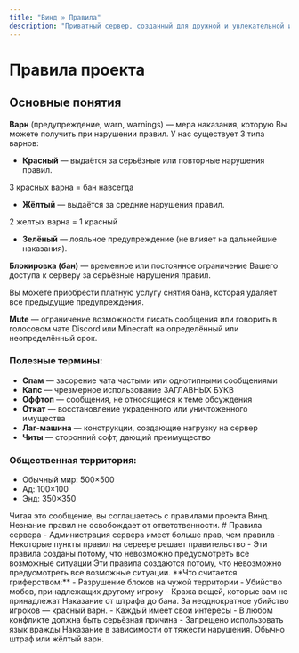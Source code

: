 ```yaml
---
title: "Винд » Правила"
description: "Приватный сервер, созданный для дружной и увлекательной игры."
---
```


# Правила проекта

## Основные понятия

**Варн** (предупреждение, warn, warnings) — мера наказания, которую Вы можете получить при нарушении правил. У нас существует 3 типа варнов:

- **Красный** — выдаётся за серьёзные или повторные нарушения правил.

<Alert type="danger">
3 красных варна = бан навсегда
</Alert>

- **Жёлтый** — выдаётся за средние нарушения правил.

<Alert type="warning">
2 желтых варна = 1 красный
</Alert>

- **Зелёный** — лояльное предупреждение (не влияет на дальнейшие наказания).

**Блокировка (бан)** — временное или постоянное ограничение Вашего доступа к серверу за серьёзные нарушения правил.

Вы можете приобрести платную услугу снятия бана, которая удаляет все предыдущие предупреждения.

**Mute** — ограничение возможности писать сообщения или говорить в голосовом чате Discord или Minecraft на определённый или неопределённый срок.

### Полезные термины:

- **Спам** — засорение чата частыми или однотипными сообщениями
- **Капс** — чрезмерное использование ЗАГЛАВНЫХ БУКВ
- **Оффтоп** — сообщения, не относящиеся к теме обсуждения
- **Откат** — восстановление украденного или уничтоженного имущества
- **Лаг-машина** — конструкции, создающие нагрузку на сервер
- **Читы** — сторонний софт, дающий преимущество

### Общественная территория:

- Обычный мир: 500×500
- Ад: 100×100
- Энд: 350×350

<Alert type="info">
Читая это сообщение, вы соглашаетесь с правилами проекта Винд.<br />
Незнание правил не освобождает от ответственности.
</Alert>
# Правила сервера

<Dropdown title="Основные правила игры">
- Администрация сервера имеет больше прав, чем правила
- Некоторые пункты правил на сервере решает правительство
- Эти правила созданы потому, что невозможно предусмотреть все возможные ситуации

<Alert type="danger">
Эти правила создаются потому, что невозможно предусмотреть все возможные ситуации.
</Alert>
</Dropdown>

<Dropdown title="Не разрушайте, не крадите, не наносите урон игрокам">
**Что считается гриферством:**
- Разрушение блоков на чужой территории
- Убийство мобов, принадлежащих другому игроку
- Кража вещей, которые вам не принадлежат

<Alert type="danger">
Наказание от штрафа до бана. За неоднократное убийство игроков — красный варн.
</Alert>
</Dropdown>

<Dropdown title="Не провоцируй конфликты" defaultOpen={true}>
- Каждый имеет свои интересы
- В любом конфликте должна быть серьёзная причина
- Запрещено использовать язык вражды

<Alert type="warning">
Наказание в зависимости от тяжести нарушения. Обычно штраф или жёлтый варн.
</Alert>
</Dropdown>
